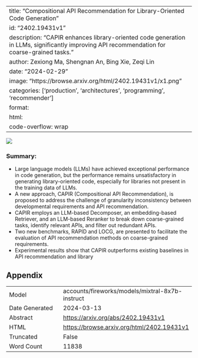 
---
title: "Compositional API Recommendation for Library-Oriented Code Generation"
id: "2402.19431v1"
description: "CAPIR enhances library-oriented code generation in LLMs, significantly improving API recommendation for coarse-grained tasks."
author: Zexiong Ma, Shengnan An, Bing Xie, Zeqi Lin
date: "2024-02-29"
image: "https://browse.arxiv.org/html/2402.19431v1/x1.png"
categories: ['production', 'architectures', 'programming', 'recommender']
format:
  html:
    code-overflow: wrap
---

![](https://browse.arxiv.org/html/2402.19431v1/x1.png)

### Summary:

- Large language models (LLMs) have achieved exceptional performance in code generation, but the performance remains unsatisfactory in generating library-oriented code, especially for libraries not present in the training data of LLMs.
- A new approach, CAPIR (Compositional API Recommendation), is proposed to address the challenge of granularity inconsistency between developmental requirements and API recommendation.
- CAPIR employs an LLM-based Decomposer, an embedding-based Retriever, and an LLM-based Reranker to break down coarse-grained tasks, identify relevant APIs, and filter out redundant APIs.
- Two new benchmarks, RAPID and LOCG, are presented to facilitate the evaluation of API recommendation methods on coarse-grained requirements.
- Experimental results show that CAPIR outperforms existing baselines in API recommendation and library

## Appendix

|          |          |
|----------|----------|
| Model     | accounts/fireworks/models/mixtral-8x7b-instruct       |
| Date Generated     | 2024-03-13       |
| Abstract | [https://arxiv.org/abs/2402.19431v1](https://arxiv.org/abs/2402.19431v1)        |
| HTML     | [https://browse.arxiv.org/html/2402.19431v1](https://browse.arxiv.org/html/2402.19431v1)       |
| Truncated       | False       |
| Word Count       | 11838       |